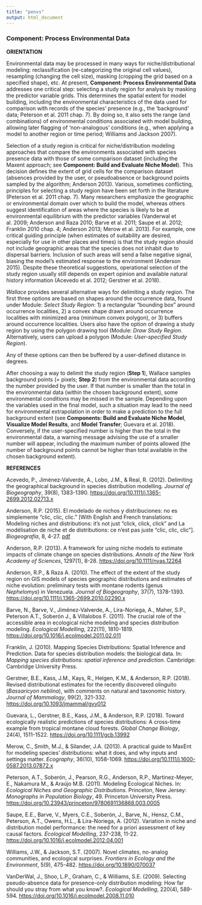 ---
title: "penvs"
output: html_document
---

### **Component: Process Environmental Data**

**ORIENTATION**

Environmental data may be processed in many ways for niche/distributional modeling: reclassification (re-categorizing the original cell values), resampling (changing the cell size), masking (cropping the grid based on a specified shape), etc. At present, **Component: Process Environmental Data** addresses one critical step: selecting a study region for analysis by masking the predictor variable grids. This determines the spatial extent for model building, including the environmental characteristics of the data used for comparison with records of the species' presence (e.g., the 'background' data; Peterson et al. 2011 chap. 7). By doing so, it also sets the range (and combinations) of environmental conditions associated with model building, allowing later flagging of 'non-analogous' conditions (e.g., when applying a model to another region or time period; Williams and Jackson 2007).  

Selection of a study region is critical for niche/distribution modeling approaches that compare the environments associated with species presence data with those of some comparison dataset (including the Maxent approach; see **Component: Build and Evaluate Niche Model**). This decision defines the extent of grid cells for the comparison dataset (absences provided by the user, or pseudoabsence or background points sampled by the algorithm; Anderson 2013). Various, sometimes conflicting, principles for selecting a study region have been set forth in the literature (Peterson et al. 2011 chap. 7). Many researchers emphasize the geographic or environmental domain over which to build the model, whereas others suggest identification of areas where the species is likely to be at environmental equilibrium with the predictor variables (Vanderwal et al. 2009; Anderson and Raza 2010; Barve et al. 2011; Saupe et al. 2012; Franklin 2010 chap. 4; Anderson 2013; Merow et al. 2013). For example, one critical guiding principle (when estimates of suitability are desired, especially for use in other places and times) is that the study region should not include geographic areas that the species does not inhabit due to dispersal barriers. Inclusion of such areas will send a false negative signal, biasing the model's estimated response to the environment (Anderson 2015). Despite these theoretical suggestions, operational selection of the study region usually still depends on expert opinion and available natural history information (Acevedo et al. 2012; Gerstner et al. 2018).  

*Wallace* provides several alternative ways for delimiting a study region. The first three options are based on shapes around the occurrence data, found under Module: *Select Study Region*: 1) a rectangular “bounding box” around occurrence localities, 2) a convex shape drawn around occurrence localities with minimized area (minimum convex polygon), or 3) buffers around occurrence localities. Users also have the option of drawing a study region by using the polygon drawing tool (Module: *Draw Study Region*. Alternatively, users can upload a polygon (Module: *User-specified Study Region*).  

Any of these options can then be buffered by a user-defined distance in degrees.  

After choosing a way to delimit the study region (**Step 1**), Wallace samples background points (= pixels; **Step 2**) from the environmental data according the number provided by the user. If that number is smaller than the total in the environmental data (within the chosen background extent), some environmental conditions may be missed in the sample. Depending upon the variables used in the final model, such a situation may lead to the need for environmental extrapolation in order to make a prediction to the full background extent (see **Components: Build and Evaluate Niche Model**, **Visualize Model Results**, and **Model Transfer**; Guevara et al. 2018). Conversely, if the user-specified number is higher than the total in the environmental data, a warning message advising the use of a smaller number will appear, including the maximum number of points allowed (the number of background points cannot be higher than total available in the chosen background extent).

**REFERENCES**

Acevedo, P., Jiménez‐Valverde, A., Lobo, J.M., & Real, R. (2012). Delimiting the geographical background in species distribution modelling. *Journal of Biogeography*, 39(8), 1383-1390. <a href="https://doi.org/10.1111/j.1365-2699.2012.02713.x" target="_blank">https://doi.org/10.1111/j.1365-2699.2012.02713.x</a>
 
Anderson, R.P. (2015). El modelado de nichos y distribuciones: no es simplemente "clic, clic, clic." [With English and French translations: Modeling niches and distributions: it's not just "click, click, click" and La modélisation de niche et de distributions: ce n'est pas juste "clic, clic, clic"]. *Biogeografía*, 8, 4-27. <a href="https://2278aec0-37af-4634-a250-8bb191f1aab7.filesusr.com/ugd/e41566_e8acb6f9c20c44fa9cd729161582857d.pdf" target="_blank">pdf</a>
 
Anderson, R.P. (2013). A framework for using niche models to estimate impacts of climate change on species distributions. *Annals of the New York Academy of Sciences*, 1297(1), 8-28. <a href="https://doi.org/10.1111/nyas.12264" target="_blank">https://doi.org/10.1111/nyas.12264</a>
 
Anderson, R.P., & Raza A. (2010). The effect of the extent of the study region on GIS models of species geographic distributions and estimates of niche evolution: preliminary tests with montane rodents (genus *Nephelomys*) in Venezuela. *Journal of Biogeography*, 37(7), 1378-1393. <a href="https://doi.org/10.1111/j.1365-2699.2010.02290.x" target="_blank">https://doi.org/10.1111/j.1365-2699.2010.02290.x</a>
 
Barve, N., Barve, V., Jiménez-Valverde, A., Lira-Noriega, A., Maher, S.P., Peterson A.T., Soberón J., & Villalobos F. (2011). The crucial role of the accessible area in ecological niche modeling and species distribution modeling. *Ecological Modelling*, 222(11), 1810-1819. <a href="https://doi.org/10.1016/j.ecolmodel.2011.02.011" target="_blank">https://doi.org/10.1016/j.ecolmodel.2011.02.011</a>
 
Franklin, J. (2010). Mapping Species Distributions: Spatial Inference and Prediction. Data for species distribution models: the biological data. In: *Mapping species distributions: spatial inference and prediction*. Cambridge: Cambridge University Press. <a href=" " target="_blank"></a>
 
Gerstner, B.E., Kass, J.M., Kays, R., Helgen, K.M., & Anderson, R.P. (2018). Revised distributional estimates for the recently discovered olinguito (*Bassaricyon neblina*), with comments on natural and taxonomic history. *Journal of Mammalogy*, 99(2), 321-332. <a href="https://doi.org/10.1093/jmammal/gyy012" target="_blank">https://doi.org/10.1093/jmammal/gyy012</a>
 
Guevara, L., Gerstner, B.E., Kass, J.M., & Anderson, R.P. (2018). Toward ecologically realistic predictions of species distributions: A cross-time example from tropical montane cloud forests. *Global Change Biology*, 24(4), 1511-1522. <a href="https://doi.org/10.1111/gcb.13992" target="_blank">https://doi.org/10.1111/gcb.13992</a>
 
Merow, C., Smith, M.J., & Silander, J.A. (2013). A practical guide to MaxEnt for modeling species' distributions: what it does, and why inputs and settings matter. *Ecography*, 36(10), 1058-1069. <a href="https://doi.org/10.1111/j.1600-0587.2013.07872.x" target="_blank">https://doi.org/10.1111/j.1600-0587.2013.07872.x</a>
 
Peterson, A.T., Soberón, J., Pearson, R.G., Anderson, R.P., Martinez-Meyer, E., Nakamura M., & Araújo M.B. (2011). Modeling Ecological Niches. In: *Ecological Niches and Geographic Distributions*. Princeton, New Jersey: *Monographs in Population Biology*, 49. Princeton University Press. <a href="https://doi.org/10.23943/princeton/9780691136868.003.0005" target="_blank">https://doi.org/10.23943/princeton/9780691136868.003.0005</a> 
 
Saupe, E.E., Barve, V., Myers, C.E., Soberón, J., Barve, N., Hensz, C.M., Peterson, A.T., Owens, H.L., & Lira-Noriega, A. (2012). Variation in niche and distribution model performance: the need for a priori assessment of key causal factors. *Ecological Modelling*, 237-238, 11-22. <a href="https://doi.org/10.1016/j.ecolmodel.2012.04.001" target="_blank">https://doi.org/10.1016/j.ecolmodel.2012.04.001</a>
 
Williams, J.W., & Jackson, S.T. (2007). Novel climates, no-analog communities, and ecological surprises. *Frontiers in Ecology and the Environment*, 5(9), 475-482. <a href="https://doi.org/10.1890/070037" target="_blank">https://doi.org/10.1890/070037</a>
 
VanDerWal, J., Shoo, L.P., Graham, C., & Williams, S.E. (2009). Selecting pseudo-absence data for presence-only distribution modeling: How far should you stray from what you know?. *Ecological Modelling*, 220(4), 589-594. <a href="https://doi.org/10.1016/j.ecolmodel.2008.11.010" target="_blank">https://doi.org/10.1016/j.ecolmodel.2008.11.010</a>
